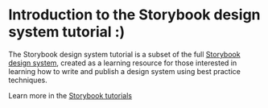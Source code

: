 
<Meta title='Design System/Introduction' />

# Introduction to the Storybook design system tutorial :)

The Storybook design system tutorial is a subset of the full [Storybook design system](https://github.com/storybookjs/design-system/), created as a learning resource for those interested in learning how to write and publish a design system using best practice techniques.

Learn more in the [Storybook tutorials](https://storybook.js.org/tutorials/)
